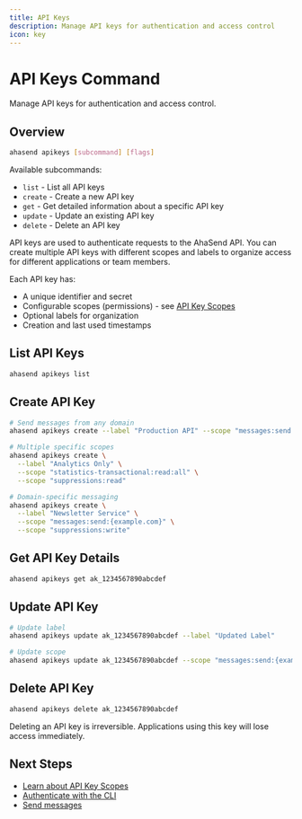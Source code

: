 ```yaml
---
title: API Keys
description: Manage API keys for authentication and access control
icon: key
---
```


# API Keys Command

Manage API keys for authentication and access control.

## Overview

```bash
ahasend apikeys [subcommand] [flags]
```

Available subcommands:
- `list` - List all API keys
- `create` - Create a new API key
- `get` - Get detailed information about a specific API key
- `update` - Update an existing API key
- `delete` - Delete an API key

API keys are used to authenticate requests to the AhaSend API. You can create multiple API keys with different scopes and labels to organize access for different applications or team members.

Each API key has:
- A unique identifier and secret
- Configurable scopes (permissions) - see [API Key Scopes](/api-reference/scopes)
- Optional labels for organization
- Creation and last used timestamps

## List API Keys

```bash
ahasend apikeys list
```

## Create API Key

```bash
# Send messages from any domain
ahasend apikeys create --label "Production API" --scope "messages:send:all"

# Multiple specific scopes
ahasend apikeys create \
  --label "Analytics Only" \
  --scope "statistics-transactional:read:all" \
  --scope "suppressions:read"

# Domain-specific messaging
ahasend apikeys create \
  --label "Newsletter Service" \
  --scope "messages:send:{example.com}" \
  --scope "suppressions:write"
```

## Get API Key Details

```bash
ahasend apikeys get ak_1234567890abcdef
```

## Update API Key

```bash
# Update label
ahasend apikeys update ak_1234567890abcdef --label "Updated Label"

# Update scope
ahasend apikeys update ak_1234567890abcdef --scope "messages:send:{example.com}"
```

## Delete API Key

```bash
ahasend apikeys delete ak_1234567890abcdef
```

<Warning>
Deleting an API key is irreversible. Applications using this key will lose access immediately.
</Warning>

## Next Steps

- [Learn about API Key Scopes](/api-reference/scopes)
- [Authenticate with the CLI](/cli/authentication)
- [Send messages](/cli/commands/messages)